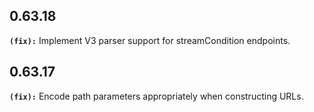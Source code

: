 ## 0.63.18
**`(fix):`** Implement V3 parser support for streamCondition endpoints.


## 0.63.17
**`(fix):`** Encode path parameters appropriately when constructing URLs.

